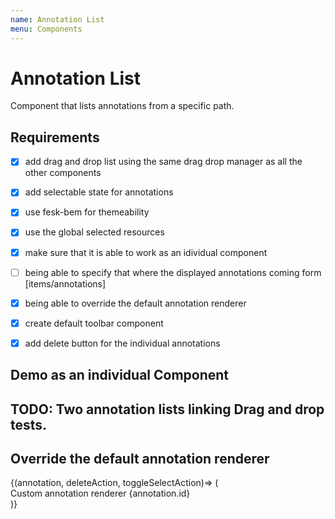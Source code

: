 ```yaml
---
name: Annotation List
menu: Components
---
```



# Annotation List

Component that lists annotations from a specific path.

<PropsTable of={AnnotationList} />


## Requirements

- [x] add drag and drop list using the same drag drop manager as all the other components
- [x] add selectable state for annotations
- [x] use fesk-bem for themeability
- [x] use the global selected resources
- [x] make sure that it is able to work as an idividual component
- [ ] being able to specify that where the displayed annotations coming form [items/annotations]
- [x] being able to override the default annotation renderer
- [x] create default toolbar component
- [x] add delete button for the individual annotations


## Demo as an individual Component

<Playground>
  <ManifestEditor>
  <div 
    style={{
      display: 'flex',
      alignItems: 'stretch',   
      justifyContent: 'stretch',
      width: 250,
      height: 100,
      height: 400,
    }}
  >
    <AnnotationList
      annotations={[
        {
          id: 'test-1',
          body: {
            type: 'Image',
          }
        },
        {
          id: 'test-2',
          body: {
            type: 'Video',
          }
        },
        {
          id: 'test-3',
          body: {
            type: 'Audio',
          }
        },
        {
          id: 'test-4',
          body: {
            type: 'TextualBody',
          }
        },
        {
          id: 'test-5',
          body: {
            type: 'Image',
          }
        }
        ,
        {
          id: 'test-6',
          body: {
            type: 'Video',
          }
        }
      ]}
    />
  </div>
  </ManifestEditor>
</Playground>


## TODO: Two annotation lists linking Drag and drop tests.

<Playground>
  <ManifestEditor>
  <div 
    style={{
      display: 'flex',
      flexDirection: 'row',
      alignItems: 'stretch',   
      justifyContent: 'stretch',
      width: 500,
      height: 100,
      height: 400,
    }}
  >
    <div style={{ width: 250 }}>
      <AnnotationList
        source='items'
        annotations={[
          {
            id: 'test-1',
            body: {
              type: 'Image',
            }
          },
          {
            id: 'test-2',
            body: {
              type: 'TextualBody',
            }
          }
        ]}
      />
    </div>
    <div style={{ width: 250 }}>
      <AnnotationList
        source='annotations'
        annotations={[
          {
            id: 'test-3',
            body: {
              type: 'Video',
            }
          },
          {
            id: 'test-4',
            body: {
              type: 'Image',
            }
          }
        ]}
      />
    </div>
  </div>
  </ManifestEditor>
</Playground>


## Override the default annotation renderer

<Playground>
  <div 
    style={{
      display: 'flex',
      alignItems: 'stretch',   
      justifyContent: 'stretch',
      width: 250,
      height: 100,
      height: 400,
    }}
  >
    <ManifestEditor>
      <AnnotationList
        annotations={[
          {
            id: 'test-1',
            body: {
              type: 'Video',
            }
          },
          {
            id: 'test-2',
            body: {
              type: 'Video',
            }
          }
        ]}
      >
        {(annotation, deleteAction, toggleSelectAction)=> (
          <div>Custom annotation renderer {annotation.id}</div>
        )}
      </AnnotationList>
    </ManifestEditor>
  </div>
</Playground>
